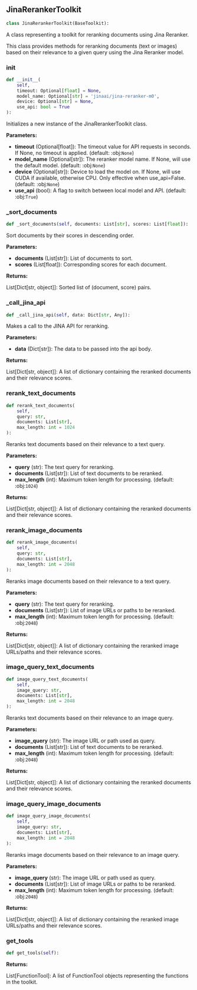<a id="camel.toolkits.jina_reranker_toolkit"></a>

<a id="camel.toolkits.jina_reranker_toolkit.JinaRerankerToolkit"></a>

## JinaRerankerToolkit

```python
class JinaRerankerToolkit(BaseToolkit):
```

A class representing a toolkit for reranking documents
using Jina Reranker.

This class provides methods for reranking documents (text or images)
based on their relevance to a given query using the Jina Reranker model.

<a id="camel.toolkits.jina_reranker_toolkit.JinaRerankerToolkit.__init__"></a>

### __init__

```python
def __init__(
    self,
    timeout: Optional[float] = None,
    model_name: Optional[str] = 'jinaai/jina-reranker-m0',
    device: Optional[str] = None,
    use_api: bool = True
):
```

Initializes a new instance of the JinaRerankerToolkit class.

**Parameters:**

- **timeout** (Optional[float]): The timeout value for API requests in seconds. If None, no timeout is applied. (default: :obj:`None`)
- **model_name** (Optional[str]): The reranker model name. If None, will use the default model. (default: :obj:`None`)
- **device** (Optional[str]): Device to load the model on. If None, will use CUDA if available, otherwise CPU. Only effective when use_api=False. (default: :obj:`None`)
- **use_api** (bool): A flag to switch between local model and API. (default: :obj:`True`)

<a id="camel.toolkits.jina_reranker_toolkit.JinaRerankerToolkit._sort_documents"></a>

### _sort_documents

```python
def _sort_documents(self, documents: List[str], scores: List[float]):
```

Sort documents by their scores in descending order.

**Parameters:**

- **documents** (List[str]): List of documents to sort.
- **scores** (List[float]): Corresponding scores for each document.

**Returns:**

  List[Dict[str, object]]: Sorted list of (document, score) pairs.

<a id="camel.toolkits.jina_reranker_toolkit.JinaRerankerToolkit._call_jina_api"></a>

### _call_jina_api

```python
def _call_jina_api(self, data: Dict[str, Any]):
```

Makes a call to the JINA API for reranking.

**Parameters:**

- **data** (Dict[str]): The data to be passed into the api body.

**Returns:**

  List[Dict[str, object]]: A list of dictionary containing
the reranked documents and their relevance scores.

<a id="camel.toolkits.jina_reranker_toolkit.JinaRerankerToolkit.rerank_text_documents"></a>

### rerank_text_documents

```python
def rerank_text_documents(
    self,
    query: str,
    documents: List[str],
    max_length: int = 1024
):
```

Reranks text documents based on their relevance to a text query.

**Parameters:**

- **query** (str): The text query for reranking.
- **documents** (List[str]): List of text documents to be reranked.
- **max_length** (int): Maximum token length for processing. (default: :obj:`1024`)

**Returns:**

  List[Dict[str, object]]: A list of dictionary containing
the reranked documents and their relevance scores.

<a id="camel.toolkits.jina_reranker_toolkit.JinaRerankerToolkit.rerank_image_documents"></a>

### rerank_image_documents

```python
def rerank_image_documents(
    self,
    query: str,
    documents: List[str],
    max_length: int = 2048
):
```

Reranks image documents based on their relevance to a text query.

**Parameters:**

- **query** (str): The text query for reranking.
- **documents** (List[str]): List of image URLs or paths to be reranked.
- **max_length** (int): Maximum token length for processing. (default: :obj:`2048`)

**Returns:**

  List[Dict[str, object]]: A list of dictionary containing
the reranked image URLs/paths and their relevance scores.

<a id="camel.toolkits.jina_reranker_toolkit.JinaRerankerToolkit.image_query_text_documents"></a>

### image_query_text_documents

```python
def image_query_text_documents(
    self,
    image_query: str,
    documents: List[str],
    max_length: int = 2048
):
```

Reranks text documents based on their relevance to an image query.

**Parameters:**

- **image_query** (str): The image URL or path used as query.
- **documents** (List[str]): List of text documents to be reranked.
- **max_length** (int): Maximum token length for processing. (default: :obj:`2048`)

**Returns:**

  List[Dict[str, object]]: A list of dictionary containing
the reranked documents and their relevance scores.

<a id="camel.toolkits.jina_reranker_toolkit.JinaRerankerToolkit.image_query_image_documents"></a>

### image_query_image_documents

```python
def image_query_image_documents(
    self,
    image_query: str,
    documents: List[str],
    max_length: int = 2048
):
```

Reranks image documents based on their relevance to an image query.

**Parameters:**

- **image_query** (str): The image URL or path used as query.
- **documents** (List[str]): List of image URLs or paths to be reranked.
- **max_length** (int): Maximum token length for processing. (default: :obj:`2048`)

**Returns:**

  List[Dict[str, object]]: A list of dictionary containing
the reranked image URLs/paths and their relevance scores.

<a id="camel.toolkits.jina_reranker_toolkit.JinaRerankerToolkit.get_tools"></a>

### get_tools

```python
def get_tools(self):
```

**Returns:**

  List[FunctionTool]: A list of FunctionTool objects
representing the functions in the toolkit.
